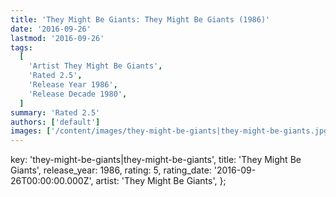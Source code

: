 ```yaml
---
title: 'They Might Be Giants: They Might Be Giants (1986)'
date: '2016-09-26'
lastmod: '2016-09-26'
tags:
  [
    'Artist They Might Be Giants',
    'Rated 2.5',
    'Release Year 1986',
    'Release Decade 1980',
  ]
summary: 'Rated 2.5'
authors: ['default']
images: ['/content/images/they-might-be-giants|they-might-be-giants.jpg']
---
```


  key: 'they-might-be-giants|they-might-be-giants',
  title: 'They Might Be Giants',
  release_year: 1986,
  rating: 5,
  rating_date: '2016-09-26T00:00:00.000Z',
  artist: 'They Might Be Giants',
};

<MusicRating data={data} />
